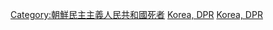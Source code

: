 
[[Category:朝鮮民主主義人民共和國死者|Category:朝鮮民主主義人民共和國死者]]
[[Category:朝鮮半島自殺者|Korea, DPR]]
[[Category:各国自杀者|Korea, DPR]]